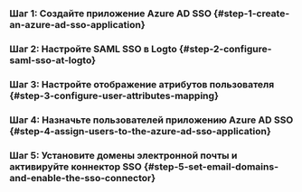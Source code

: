
### Шаг 1: Создайте приложение Azure AD SSO \{#step-1-create-an-azure-ad-sso-application}

<Step1 />

### Шаг 2: Настройте SAML SSO в Logto \{#step-2-configure-saml-sso-at-logto}

<Step2 />

### Шаг 3: Настройте отображение атрибутов пользователя \{#step-3-configure-user-attributes-mapping}

<Step3 />

### Шаг 4: Назначьте пользователей приложению Azure AD SSO \{#step-4-assign-users-to-the-azure-ad-sso-application}

<Step4 />

### Шаг 5: Установите домены электронной почты и активируйте коннектор SSO \{#step-5-set-email-domains-and-enable-the-sso-connector}

<Step5 />
